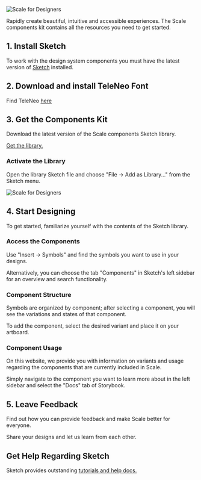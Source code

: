 
<Meta title="Getting Started/Scale for Designers" />

![Scale for Designers](/assets/1_setup/2_scale-for-designers/Scale-for-designers.png)

Rapidly create beautiful, intuitive and accessible experiences. The Scale components kit contains all the resources you need to get started.

## 1. Install Sketch

To work with the design system components you must have the latest version of [Sketch](https://www.sketch.com/) installed.

## 2. Download and install TeleNeo Font

Find TeleNeo [here](https://www.brand-design.telekom.com/asset/font-0-teleneo/)

## 3. Get the Components Kit

Download the latest version of the Scale components Sketch library.

[Get the library.](https://www.brand-design.telekom.com/assets/sketch/)

### Activate the Library

Open the library Sketch file and choose "File → Add as Library..." from the Sketch menu.

![Scale for Designers](/assets/1_setup/2_scale-for-designers/sketch-menu-library.png)

## 4. Start Designing

To get started, familiarize yourself with the contents of the Sketch library.

### Access the Components

Use "Insert → Symbols" and find the symbols you want to use in your designs.

Alternatively, you can choose the tab "Components" in Sketch's left sidebar for an overview and search functionality.

### Component Structure

Symbols are organized by component; after selecting a component, you will see the variations and states of that component.

To add the component, select the desired variant and place it on your artboard.

### Component Usage

On this website, we provide you with information on variants and usage regarding the components that are currently included in Scale.

Simply navigate to the component you want to learn more about in the left sidebar and select the "Docs" tab of Storybook.

## 5. Leave Feedback

Find out how you can provide feedback and make Scale better for everyone.

Share your designs and let us learn from each other.

## Get Help Regarding Sketch

Sketch provides outstanding [tutorials and help docs.](https://www.sketch.com/docs/)
